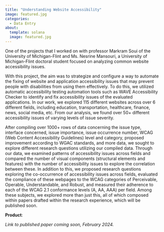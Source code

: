 ```yaml
---
title: "Understanding Website Accessibility"
image: featured.jpg
categories:
  - Data Entry
about: 
  template: solana
  image: featured.jpg
---
```


One of the projects that I worked on with professor Markram Soui of the University of Michigan-Flint and Ms. Nesrine Mansouri, a University of Michigan-Flint doctoral student focused on analyzing common website accessibility issues.

With this project, the aim was to strategize and configure a way to automate the fixing of website and application accessibility issues that may prevent people with disabilities from using them effectively. To do this, we utilized automatic accessibility testing automation tools such as WAVE Accessibility Checker to identify and fix accessibility issues of the evaluated applications. In our work, we explored 115 different websites across over 6 different fields, including education, transportation, healthcare, finance, news, social media, etc. From our analysis, we found over 50+ different accessibility issues of varying levels of issue severity.

After compiling over 1000+ rows of data concerning the issue type, interface concerned, issue importance, issue occurrence number, WCAG (Web Content Accessibility Guidelines) level and category, proposed improvement according to WGAC standards, and more data, we sought to explore different research questions utilizing our compiled data. Through our data, we examined patterns of accessibility issues across fields and compared the number of visual components (structural elements and features) with the number of accessibility issues to explore the correlation between these. In addition to this, we proposed research questions exploring the co-occurrence of accessibility issues across fields, evaluated the compliance of these webpages to the WCAG categories of Perceivable, Operable, Understandable, and Robust, and measured their adherence to each of the WCAG 2.1 conformance levels (A, AA, AAA) per field. Among these subjects, we explored more than just this, all of which composed within papers drafted within the research experience, which will be published soon.

**Product**:

*Link to published paper coming soon, February 2024.*